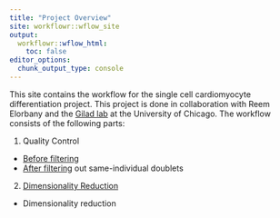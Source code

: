 ```yaml
---
title: "Project Overview"
site: workflowr::wflow_site
output:
  workflowr::wflow_html:
    toc: false
editor_options:
  chunk_output_type: console
---
```


This site contains the workflow for the single cell cardiomyocyte differentiation project.  This project is done in collaboration with Reem Elorbany and the [Gilad lab](https://giladlab.uchicago.edu/) at the University of Chicago.  The workflow consists of the following parts:

1. Quality Control
  + [Before filtering](quality_control.html)
  + [After filtering](quality_control_doublet_filtered.html) out same-individual doublets
  
2. [Dimensionality Reduction](dim_reduce.html)
  + Dimensionality reduction